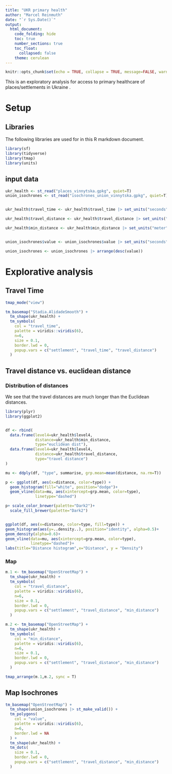 ```yaml
---
title: "UKR primary health"
author: "Marcel Reinmuth"
date: "`r Sys.Date()`"
output: 
  html_document:
    code_folding: hide
    toc: true
    number_sections: true
    toc_float:
      collapsed: false
    theme: cerulean
---
```


```r
knitr::opts_chunk$set(echo = TRUE, collapse = TRUE, message=FALSE, warning=FALSE)
```

This is an exploratory analysis for access to primary healthcare of places/settlements in Ukraine .

# Setup

## Libraries

The following libraries are used for in this R markdown document.

```r
library(sf)
library(tidyverse)
library(tmap)
library(units)

```

## input data

```r
ukr_health <- st_read("places_vinnytska.gpkg", quiet=T)
union_isochrones <- st_read("isochrones_union_vinnytska.gpkg", quiet=T)


ukr_health$travel_time <- ukr_health$travel_time |> set_units("seconds") |>  set_units("minutes") |> round(3)

ukr_health$travel_distance <- ukr_health$travel_distance |> set_units("meter") |> set_units("km") |> round(3)

ukr_health$min_distance <- ukr_health$min_distance |> set_units("meter") |> set_units("km") |> round(3)


union_isochrones$value <- union_isochrones$value |> set_units("seconds") |>  set_units("minutes") |> round(3)

union_isochrones <- union_isochrones |> arrange(desc(value))

```

# Explorative analysis

## Travel Time

```r
tmap_mode("view")

tm_basemap("Stadia.AlidadeSmooth") +
  tm_shape(ukr_health) +
  tm_symbols(
    col = "travel_time",
    palette = viridis::viridis(6),
    n=6,
    size = 0.1,
    border.lwd = 0,
    popup.vars = c("settlement", "travel_time", "travel_distance")
  )

```

## Travel distance vs. euclidean distance


### Distribution of distances

We see that the travel distances are much longer than the Euclidean distances.


```r

library(plyr)
library(ggplot2)


df <- rbind(
  data.frame(level4=ukr_health$level4,
             distance=ukr_health$min_distance,
             type="euclidean dist"),
  data.frame(level4=ukr_health$level4,
             distance=ukr_health$travel_distance,
             type="travel distance")
)

mu <- ddply(df, "type", summarise, grp.mean=mean(distance, na.rm=T))

p <- ggplot(df, aes(x=distance, color=type)) +
  geom_histogram(fill="white", position="dodge")+
  geom_vline(data=mu, aes(xintercept=grp.mean, color=type),
             linetype="dashed")

p+ scale_color_brewer(palette="Dark2")+
  scale_fill_brewer(palette="Dark2")


ggplot(df, aes(x=distance, color=type, fill=type)) +
geom_histogram(aes(y=..density..), position="identity", alpha=0.5)+
geom_density(alpha=0.6)+
geom_vline(data=mu, aes(xintercept=grp.mean, color=type),
           linetype="dashed")+
labs(title="Distance histogram",x="Distance", y = "Density")

```



### Map


```r

m.1 <- tm_basemap("OpenStreetMap") +
  tm_shape(ukr_health) +
  tm_symbols(
    col = "travel_distance",
    palette = viridis::viridis(6),
    n=6,
    size = 0.1,
    border.lwd = 0,
    popup.vars = c("settlement", "travel_distance", "min_distance")
  )

m.2 <- tm_basemap("OpenStreetMap") +
  tm_shape(ukr_health) +
  tm_symbols(
    col = "min_distance",
    palette = viridis::viridis(6),
    n=6,
    size = 0.1,
    border.lwd = 0,
    popup.vars = c("settlement", "travel_distance", "min_distance")
  )

tmap_arrange(m.1,m.2, sync = T)

```



## Map Isochrones

```r

tm_basemap("OpenStreetMap") +
  tm_shape(union_isochrones |> st_make_valid()) +
  tm_polygons(
    col = "value",
    palette = viridis::viridis(6),
    n=6,
    border.lwd = NA
  ) +
  tm_shape(ukr_health) +
  tm_dots(
    size = 0.1,
    border.lwd = 0,
    popup.vars = c("settlement", "travel_distance", "min_distance")
  )
  


```

